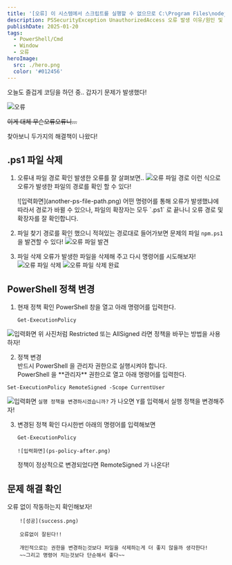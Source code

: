 ```yaml
---
title: '[오류] 이 시스템에서 스크립트를 실행할 수 없으므로 C:\Program Files\nodejs\npm.ps1 파일을 로드할 수 없습니다.'
description: PSSecurityException UnauthorizedAccess 오류 발생 이유/원인 및 해결방법
publishDate: 2025-01-20
tags:
  - PowerShell/Cmd
  - Window
  - 오류
heroImage:
  src: ./hero.png
  color: '#012456'
---
```


오늘도 즐겁게 코딩을 하던 중..
갑자기 문제가 발생했다!

![오류](ps-error.png)

~~이게 대체 무슨오류오류니...~~

찾아보니 두가지의 해결책이 나왔다!

## .ps1 파일 삭제

1. 오류내 파일 경로 확인
   발생한 오류를 잘 살펴보면..
   ![오류 파일 경로](ps-file-path.png)
   이런 식으로 오류가 발생한 파일의 경로를 확인 할 수 있다!

   <Aside>
     ![입력화면](another-ps-file-path.png) 어떤 명령어를 통해 오류가 발생했냐에 따라서 경로가 바뀔
     수 있으나, 파일의 확장자는 모두 `.ps1` 로 끝나니 오류 경로 및 확장자를 잘 확인합니다.
   </Aside>

2. 파일 찾기
   경로를 확인 했으니 적혀있는 경로대로 들어가보면 문제의 파일 `npm.ps1` 을 발견할 수 있다!
   ![오류 파일 발견](ps-error-file.png)

3. 파일 삭제
   오류가 발생한 파일을 삭제해 주고 다시 명령어를 시도해보자!
   ![오류 파일 삭제](ps-file-delete.png)
   ![오류 파일 삭제 완료](ps-file-deleted.png)

## PowerShell 정책 변경

1. 현재 정책 확인
   PowerShell 창을 열고 아래 명령어를 입력한다.
   ```shell
   Get-ExecutionPolicy
   ```

![입력화면](ps-policy-before.png)
위 사진처럼 Restricted 또는 AllSigned 라면 정책을 바꾸는 방법을 사용하자!

2. 정책 변경
   <Aside>반드시 PowerShell 을 관리자 권한으로 실행시켜야 합니다.</Aside>
   PowerShell 을 **관리자** 권한으로 열고 아래 명령어를 입력한다.

```shell
Set-ExecutionPolicy RemoteSigned -Scope CurrentUser
```

![입력화면](ps-policy-change.png)
`실행 정책을 변경하시겠습니까?` 가 나오면 <kbd>Y</kbd>를 입력해서 실행 정책을 변경해주자!

3.  변경된 정책 확인
    다시한번 아래의 명령어를 입력해보면
    ```shell
    Get-ExecutionPolicy
    ```
        ![입력화면](ps-policy-after.png)
    정책이 정상적으로 변경되었다면 RemoteSigned 가 나온다!

## 문제 해결 확인

오류 없이 작동하는지 확인해보자!

        ![성공](success.png)

        오류없이 잘된다!!

        개인적으로는 권한을 변경하는것보다 파일을 삭제하는게 더 좋지 않을까 생각한다!
        ~~그리고 명령어 치는것보다 단순해서 좋다~~

